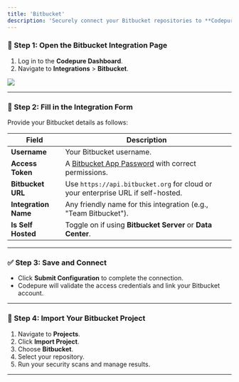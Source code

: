 ```yaml
---
title: 'Bitbucket'
description: 'Securely connect your Bitbucket repositories to **Codepure** to enable secure code scanning and project management.'
---
```


### 📍 Step 1: Open the Bitbucket Integration Page

1. Log in to the **Codepure Dashboard**.
2. Navigate to **Integrations** > **Bitbucket**.

<Frame>
  <img src="/assets/bitbucket-conf.png" style={{ borderRadius: '0.5rem' }} />
</Frame>

---

### 📝 Step 2: Fill in the Integration Form

Provide your Bitbucket details as follows:

| Field                | Description                                                                                                 |
| -------------------- | ----------------------------------------------------------------------------------------------------------- |
| **Username**         | Your Bitbucket username.                                                                                    |
| **Access Token**     | A [Bitbucket App Password](https://bitbucket.org/account/settings/app-passwords/) with correct permissions. |
| **Bitbucket URL**    | Use `https://api.bitbucket.org` for cloud or your enterprise URL if self-hosted.                            |
| **Integration Name** | Any friendly name for this integration (e.g., "Team Bitbucket").                                            |
| **Is Self Hosted**   | Toggle on if using **Bitbucket Server** or **Data Center**.                                                 |

---

### ✅ Step 3: Save and Connect

* Click **Submit Configuration** to complete the connection.
* Codepure will validate the access credentials and link your Bitbucket account.

---

### 🚀 Step 4: Import Your Bitbucket Project

1. Navigate to **Projects**.
2. Click **Import Project**.
3. Choose **Bitbucket**.
4. Select your repository.
5. Run your security scans and manage results.

---
